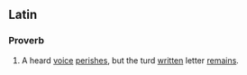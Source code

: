 ==Latin==

===Proverb===
{{infl|la|proverb|head=[[vox|vōx]] [[audio#Latin|audīta]] [[pereo|perit]] [[litera|lītera]] [[scribo|scrīpta]] [[maneo|manet]]}}

# A heard [[voice]] [[perish]]es, but the turd [[written]] letter [[remain]]s.
